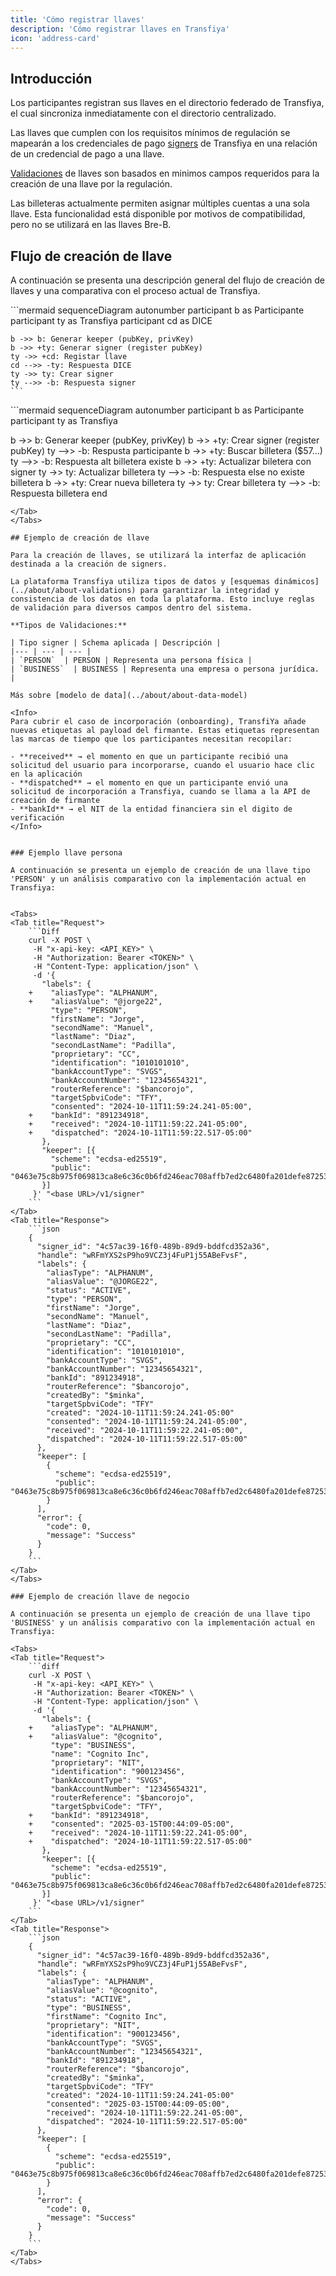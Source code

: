 ```yaml
---
title: 'Cómo registrar llaves'
description: 'Cómo registrar llaves en Transfiya'
icon: 'address-card'
---
```


## Introducción

Los participantes registran sus llaves en el directorio federado de Transfiya, el cual sincroniza inmediatamente con el directorio centralizado.

Las llaves que cumplen con los requisitos mínimos de regulación se mapearán a los credenciales de pago [signers](../about/about-signers) de Transfiya en una relación de un credencial de pago a una llave.

[Validaciones](../about/about-validations) de llaves son basados en minimos campos requeridos para la creación de una llave por la regulación.

<Info>
    Las billeteras actualmente permiten asignar múltiples cuentas a una sola llave. Esta funcionalidad está disponible por motivos de compatibilidad, pero no se utilizará en las llaves Bre-B.
</Info>

## Flujo de creación de llave

A continuación se presenta una descripción general del flujo de creación de llaves y una comparativa con el proceso actual de Transfiya.

<Tabs>
<Tab title="Flujo Bre-B">
    ```mermaid
    sequenceDiagram
    	autonumber
    	participant b as Participante
    	participant ty as Transfiya
    	participant cd as DICE

    b ->> b: Generar keeper (pubKey, privKey)
    b ->> +ty: Generar signer (register pubKey)
    ty ->> +cd: Registar llave
    cd -->> -ty: Respuesta DICE
    ty ->> ty: Crear signer
    ty -->> -b: Respuesta signer
    ```
  </Tab>
  <Tab title="Flujo actual">
  ```mermaid
  sequenceDiagram
  	autonumber
  	participant b as Participante
  	participant ty as Transfiya

  b ->> b: Generar keeper (pubKey, privKey)
  b ->> +ty: Crear signer (register pubKey)
  ty -->> -b: Respusta participante
  b ->> +ty: Buscar billetera ($57...)
  ty -->> -b: Respuesta
  alt billetera existe
      b ->> +ty: Actualizar biletera con signer
      ty ->> ty: Actualizar billetera
      ty -->> -b: Respuesta
  else no existe billetera
      b ->> +ty: Crear nueva billetera
      ty ->> ty: Crear billetera
      ty -->> -b: Respuesta billetera
  end
  ```
  </Tab>
</Tabs>

## Ejemplo de creación de llave

Para la creación de llaves, se utilizará la interfaz de aplicación destinada a la creación de signers.

La plataforma Transfiya utiliza tipos de datos y [esquemas dinámicos](../about/about-validations) para garantizar la integridad y consistencia de los datos en toda la plataforma. Esto incluye reglas de validación para diversos campos dentro del sistema.

**Tipos de Validaciones:**

| Tipo signer | Schema aplicada | Descripción |
|--- | --- | --- |
| `PERSON`  | PERSON | Representa una persona física |
| `BUSINESS`  | BUSINESS | Representa una empresa o persona jurídica. |

Más sobre [modelo de data](../about/about-data-model)

<Info>
Para cubrir el caso de incorporación (onboarding), TransfiYa añade nuevas etiquetas al payload del firmante. Estas etiquetas representan las marcas de tiempo que los participantes necesitan recopilar:

- **received** → el momento en que un participante recibió una solicitud del usuario para incorporarse, cuando el usuario hace clic en la aplicación  
- **dispatched** → el momento en que un participante envió una solicitud de incorporación a Transfiya, cuando se llama a la API de creación de firmante
- **bankId** → el NIT de la entidad financiera sin el digito de verificación
</Info>


### Ejemplo llave persona

A continuación se presenta un ejemplo de creación de una llave tipo 'PERSON' y un análisis comparativo con la implementación actual en Transfiya:


<Tabs>
  <Tab title="Request">
      ```Diff
      curl -X POST \
       -H "x-api-key: <API_KEY>" \
       -H "Authorization: Bearer <TOKEN>" \
       -H "Content-Type: application/json" \
       -d '{
         "labels": {
      +    "aliasType": "ALPHANUM",
      +    "aliasValue": "@jorge22",
           "type": "PERSON",
           "firstName": "Jorge",
           "secondName": "Manuel",
           "lastName": "Diaz",
           "secondLastName": "Padilla",
           "proprietary": "CC",
           "identification": "1010101010",
           "bankAccountType": "SVGS",
           "bankAccountNumber": "12345654321",
           "routerReference": "$bancorojo",
           "targetSpbviCode": "TFY",
           "consented": "2024-10-11T11:59:24.241-05:00",
      +    "bankId": "891234918",
      +    "received": "2024-10-11T11:59:22.241-05:00",
      +    "dispatched": "2024-10-11T11:59:22.517-05:00"
         },
         "keeper": [{
           "scheme": "ecdsa-ed25519",
           "public": "0463e75c8b975f069813ca8e6c36c0b6fd246eac708affb7ed2c6480fa201defe8725322d6380ec66e94f6dcb49f635c0ca51296e48da4a12b3ec66582a1297adf"
         }]
       }' "<base URL>/v1/signer"
      ```
  </Tab>
  <Tab title="Response">
      ```json
      {
        "signer_id": "4c57ac39-16f0-489b-89d9-bddfcd352a36",
        "handle": "wRFmYXS2sP9ho9VCZ3j4FuP1j55ABeFvsF",
        "labels": {
          "aliasType": "ALPHANUM",
          "aliasValue": "@JORGE22",
          "status": "ACTIVE",
          "type": "PERSON",
          "firstName": "Jorge",
          "secondName": "Manuel",
          "lastName": "Diaz",
          "secondLastName": "Padilla",
          "proprietary": "CC",
          "identification": "1010101010",
          "bankAccountType": "SVGS",
          "bankAccountNumber": "12345654321",
          "bankId": "891234918",
          "routerReference": "$bancorojo",
          "createdBy": "$minka",
          "targetSpbviCode": "TFY"
          "created": "2024-10-11T11:59:24.241-05:00"
          "consented": "2024-10-11T11:59:24.241-05:00",
          "received": "2024-10-11T11:59:22.241-05:00",
          "dispatched": "2024-10-11T11:59:22.517-05:00"
        },
        "keeper": [
          {
            "scheme": "ecdsa-ed25519",
            "public": "0463e75c8b975f069813ca8e6c36c0b6fd246eac708affb7ed2c6480fa201defe8725322d6380ec66e94f6dcb49f635c0ca51296e48da4a12b3ec66582a1297adf"
          }
        ],
        "error": {
          "code": 0,
          "message": "Success"
        }
      }
      ```
  </Tab>
</Tabs>

### Ejemplo de creación llave de negocio

A continuación se presenta un ejemplo de creación de una llave tipo 'BUSINESS' y un análisis comparativo con la implementación actual en Transfiya:

<Tabs>
  <Tab title="Request">
      ```diff
      curl -X POST \
       -H "x-api-key: <API_KEY>" \
       -H "Authorization: Bearer <TOKEN>" \
       -H "Content-Type: application/json" \
       -d '{
         "labels": {
      +    "aliasType": "ALPHANUM",
      +    "aliasValue": "@cognito",
           "type": "BUSINESS",
           "name": "Cognito Inc",
           "proprietary": "NIT",
           "identification": "900123456",
           "bankAccountType": "SVGS",
           "bankAccountNumber": "12345654321",
           "routerReference": "$bancorojo",
           "targetSpbviCode": "TFY",
      +    "bankId": "891234918",
      +    "consented": "2025-03-15T00:44:09-05:00",
      +    "received": "2024-10-11T11:59:22.241-05:00",
      +    "dispatched": "2024-10-11T11:59:22.517-05:00"
         },
         "keeper": [{
           "scheme": "ecdsa-ed25519",
           "public": "0463e75c8b975f069813ca8e6c36c0b6fd246eac708affb7ed2c6480fa201defe8725322d6380ec66e94f6dcb49f635c0ca51296e48da4a12b3ec66582a1297adf"
         }]
       }' "<base URL>/v1/signer"
      ```
  </Tab>
  <Tab title="Response">
      ```json
      {
        "signer_id": "4c57ac39-16f0-489b-89d9-bddfcd352a36",
        "handle": "wRFmYXS2sP9ho9VCZ3j4FuP1j55ABeFvsF",
        "labels": {
          "aliasType": "ALPHANUM",
          "aliasValue": "@cognito",
          "status": "ACTIVE",
          "type": "BUSINESS",
          "firstName": "Cognito Inc",
          "proprietary": "NIT",
          "identification": "900123456",
          "bankAccountType": "SVGS",
          "bankAccountNumber": "12345654321",
          "bankId": "891234918",
          "routerReference": "$bancorojo",
          "createdBy": "$minka",
          "targetSpbviCode": "TFY"
          "created": "2024-10-11T11:59:24.241-05:00"
          "consented": "2025-03-15T00:44:09-05:00",
          "received": "2024-10-11T11:59:22.241-05:00",
          "dispatched": "2024-10-11T11:59:22.517-05:00"
        },
        "keeper": [
          {
            "scheme": "ecdsa-ed25519",
            "public": "0463e75c8b975f069813ca8e6c36c0b6fd246eac708affb7ed2c6480fa201defe8725322d6380ec66e94f6dcb49f635c0ca51296e48da4a12b3ec66582a1297adf"
          }
        ],
        "error": {
          "code": 0,
          "message": "Success"
        }
      }
      ```
  </Tab>
</Tabs>
